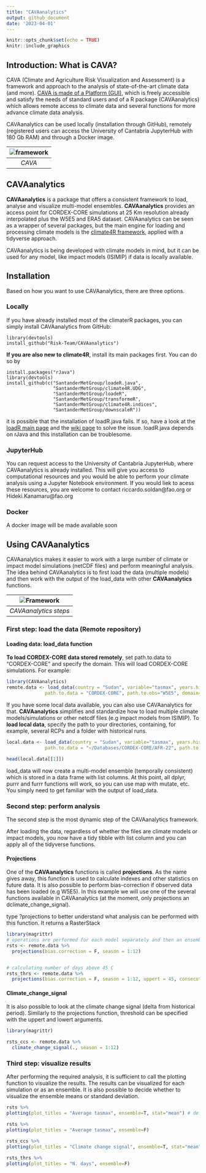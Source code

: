 ```yaml
---
title: "CAVAanalytics"
output: github_document
date: '2023-04-01'
---
```


```r
knitr::opts_chunk$set(echo = TRUE)
knitr::include_graphics
```

## Introduction: What is CAVA?

CAVA (Climate and Agriculture Risk Visualization and Assessment) is a framework and approach to the analysis of state-of-the-art climate data (and more). [CAVA is made of a Platform (GUI)](https://fao-cava.predictia.es/auth), which is freely accessible and satisfy the needs of standard users and of a R package (CAVAanalytics) which allows remote access to climate data and several functions for more advance climate data analysis. 

CAVAanalytics can be used locally (installation through GitHub), remotely (registered users can access the University of Cantabria JupyterHub with 180 Gb RAM) and through a Docker image. 

| ![framework](https://user-images.githubusercontent.com/40058235/234544688-af8c5a1d-588e-4145-813f-feb0ea2db916.png) | 
|:--:| 
| *CAVA* |

## CAVAanalytics

**CAVAanalytics** is a package that offers a consistent framework to load, analyse and visualize multi-model ensembles. **CAVAanalytics** provides an access point for CORDEX-CORE simulations at 25 Km resolution already interpolated plus the W5E5 and ERA5 dataset.
CAVAanalytics can be seen as a wrapper of several packages, but the main engine for loading and processing climate models is the  [climate4R framework](https://github.com/SantanderMetGroup/climate4R), applied with a tidyverse approach.

CAVAanalytics is being developed with climate models in mind, but it can be used for any model, like impact models (ISIMIP) if data is locally available.

## Installation

Based on how you want to use CAVAanalytics, there are three options. 

### Locally 
If you have already installed most of the climaterR packages, you can simply install CAVAanalytics from GitHub:

```
library(devtools)
install_github("Risk-Team/CAVAanalytics")
```
**If you are also new to climate4R**, install its main packages first. You can do so by 

```
install.packages("rJava")
library(devtools)
install_github(c("SantanderMetGroup/loadeR.java",
                 "SantanderMetGroup/climate4R.UDG",
                 "SantanderMetGroup/loadeR",
                 "SantanderMetGroup/transformeR",
                 "SantanderMetGroup/climate4R.indices",
                 "SantanderMetGroup/downscaleR"))

```

it is possible that the installation of loadR.java fails. If so, have a look at the [loadR main page](https://github.com/SantanderMetGroup/loadeR) and the [wiki page](https://github.com/SantanderMetGroup/loadeR/wiki/Installation) to solve the issue. loadR.java depends on rJava and this installation can be troublesome.

### JupyterHub

You can request access to the University of Cantabria JupyterHub, where CAVAanalytics is already installed. This will give you access to computational resources and you would be able to perform your climate analysis using a Jupyter Notebook environment.
If you would liek to acess these resources, you are welcome to contact riccardo.soldan@fao.org or Hideki.Kanamaru@fao.org

### Docker

A docker image will be made available soon

## Using CAVAanalytics

CAVAanalytics makes it easier to work with a large number of climate or impact model simulations (netCDF files) and perform meaningful analysis. The idea behind CAVAanalytics is to first load the data (multiple models) and then work with the output of the load_data with other **CAVAanalytics** functions. 

| ![Framework](https://user-images.githubusercontent.com/40058235/199256415-ed32c42b-e2f8-48e0-b4fe-558de6612038.png) |
|:--:| 
| *CAVAanalytics steps* |

### First step: load the data (**Remote repository**)
#### Loading data: load_data function

**To load CORDEX-CORE data stored remotely**, set path.to.data to "CORDEX-CORE" and specify the domain. This will load CORDEX-CORE simulations. For example:


```r

library(CAVAanalytics)
remote.data <- load_data(country = "Sudan", variable="tasmax", years.hist=1995:2000, years.proj=2050:2055,
              path.to.data = "CORDEX-CORE", path.to.obs="W5E5", domain="AFR-22")

```

If you have some local data available, you can also use CAVAanalytics for that. **CAVAanalytics** simplifies and standardize how to load multiple climate models/simulations or other netcdf files (e.g impact models from ISIMIP). To **load local data**, specify the path to your directories, containing, for example, several RCPs and a folder with historical runs. 


```r


local.data <- load_data(country = "Sudan", variable="tasmax", years.hist=1980:2000, years.proj=2050:2080,
              path.to.data = "~/Databases/CORDEX-CORE/AFR-22", path.to.obs="~/Databases/W5E5")
```


```r

head(local.data[[1]])


```

load_data will now create a multi-model ensemble (temporally consistent) which is stored in a data frame with list columns. At this point, all dplyr, purrr and furrr functions will work, so you can use map with mutate, etc. 
You simply need to get familiar with the output of load_data. 
          
### Second step: perform analysis

The second step is the most dynamic step of the CAVAanalytics framework. 

After loading the data, regardless of whether the files are climate models or impact models, you now have a tidy tibble with list column and you can apply all of the tidyverse functions. 

#### Projections
One of the **CAVAanalytics** functions is called **projections**. As the name gives away, this function is used to calculate indexes and other statistics on future data. It is also possible to perform bias-correction if observed data has been loaded (e.g W5E5). 
In this example we will use one of the several functions available in CAVAanalytics (at the moment, only projections an dclimate_change_signal). \n

type ?projections to better understand what analysis can be performed with this function. It returns a RasterStack

```r
library(magrittr)
# operations are performed for each model separately and then an ensemble mean is made. It is possible to specify thresholds with the uppert and lowert arguments
rsts <- remote.data %>%  
  projections(bias.correction = F, season = 1:12)


# calculating number of days above 45 C
rsts_thrs <- remote.data %>% 
  projections(bias.correction = F, season = 1:12, uppert = 45, consecutive = F)

```

#### Climate_change_signal
It is also possible to look at the climate change signal (delta from historical period). Similarly to the projections function, threshold can be specified with the uppert and lowert arguments. 

```r
library(magrittr)

rsts_ccs <- remote.data %>%  
  climate_change_signal(., season = 1:12)

```

### Third step: visualize results

After performing the required analysis, it is sufficient to call the plotting function to visualize the results. The results can be visualized for each simulation or as an ensemble. It is also possible to decide whether to visualize the ensemble means or standard deviation.


```r


rsts %>%
plotting(plot_titles = "Average tasmax", ensemble=T, stat="mean") # default is mean but it can also take SD

rsts %>%
plotting(plot_titles = "Average tasmax", ensemble=F)

rsts_ccs %>%
plotting(plot_titles = "Climate change signal", ensemble=T, stat="mean", palette = rev(heat.colors(4))) # default is mean but it can also take SD


```

```r


rsts_thrs %>%
plotting(plot_titles = "N. days", ensemble=F)


```



